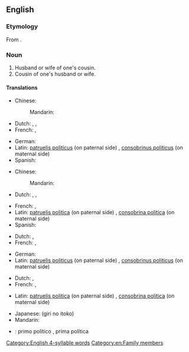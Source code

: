 ==English==

===Etymology===
From {{suffix|en|cousin|in-law}}.

===Noun===
{{en-noun|cousins-in-law}}

# Husband or wife of one's cousin.
# Cousin of one's husband or wife.

====Translations====
{{trans-top|husband of one's cousin}} <!-- 1 -->
* Chinese:
*: Mandarin: {{t|cmn|表姐夫|sc=Hani}}
* Dutch: {{t|nl|aangetrouwde neef|m}}, {{t|nl|echtgenoot van neef|m}}, {{t|nl|echtgenoot van nicht|m}}
* French: {{t|fr|beau-cousin|m}}, {{t|fr|cousin politique|m}}
{{trans-mid}}
* German: {{t|de|Schwiegervetter}}
* Latin: [[patruelis politicus]] (on paternal side) {{g|m}}, [[consobrinus politicus]] (on maternal side) {{g|m}}
* Spanish: {{t|es|[[primo]] [[político]]|m}}
{{trans-bottom}}

{{trans-top|wife of one's cousin}} <!-- 2 -->
* Chinese:
*: Mandarin: {{t+|cmn|表嫂|sc=Hani}}
* Dutch: {{t|nl|aangetrouwde nicht|f}}, {{t|nl|echtgenote van neef|f}}, {{t|nl|echtgenote van nicht|f}}
{{trans-mid}}
* French: {{t|fr|belle-cousine|f}}, {{t|fr|cousine politique|f}}
* Latin: [[patruelis politica]] (on paternal side) {{g|f}}, [[consobrina politica]] (on maternal side)
* Spanish: {{t|es|[[prima]] [[política]]|f}}
{{trans-bottom}}

{{trans-top|cousin of one's husband}} <!-- 3 -->
* Dutch: {{t|nl|neef van echtgenoot|m}}, {{t|nl|nicht van echtgenoot|f}}
* French: {{t|fr|beau-cousin|m}}, {{t|fr|cousin politique|m}}
{{trans-mid}}
* German: {{t|de|Schwiegervetter}}
* Latin: [[patruelis politicus]] (on paternal side) {{g|m}}, [[consobrinus politicus]] (on maternal side) {{g|m}}
{{trans-bottom}}

{{trans-top|cousin of one's wife}} <!-- 4 -->
* Dutch: {{t|nl|neef van echtgenote|m}}, {{t|nl|nicht van echtgenote|f}}
* French: {{t|fr|belle-cousine|f}}, {{t|fr|cousine politique|f}}
{{trans-mid}}
* Latin: [[patruelis politica]] (on paternal side) {{g|f}}, [[consobrina politica]] (on maternal side)
{{trans-bottom}}

{{checktrans-top}}
* Japanese: {{t-check|ja|義理のいとこ}} (giri no itoko)
* Mandarin: {{t-check|cmn|姻堂兄妹，姻表兄妹。}}
{{trans-mid}}
* {{ttbc|es}}: primo político {{g|m}}, prima política {{g|f}}
{{trans-bottom}}

[[Category:English 4-syllable words]]
[[Category:en:Family members]]